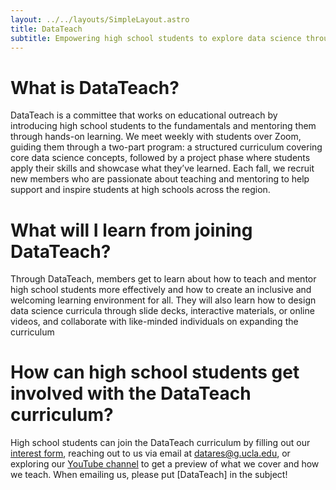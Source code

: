 ---
layout: ../../layouts/SimpleLayout.astro
title: DataTeach
subtitle: Empowering high school students to explore data science through hands-on learning, guided mentorship, and real-world projects!
---

# What is DataTeach?

DataTeach is a committee that works on educational outreach by introducing high school students to the fundamentals and mentoring them through hands-on learning. We meet weekly with students over Zoom, guiding them through a two-part program: a structured curriculum covering core data science concepts, followed by a project phase where students apply their skills and showcase what they’ve learned. Each fall, we recruit new members who are passionate about teaching and mentoring to help support and inspire students at high schools across the region.

# What will I learn from joining DataTeach?

Through DataTeach, members get to learn about how to teach and mentor high school students more effectively and how to create an inclusive and welcoming learning environment for all. They will also learn how to design data science curricula through slide decks, interactive materials, or online videos, and collaborate with like-minded individuals on expanding the curriculum


# How can high school students get involved with the DataTeach curriculum?

High school students can join the DataTeach curriculum by filling out our [interest form](https://forms.gle/rt9GXEwV6cCJKSzq9), reaching out to us via email at datares@g.ucla.edu, or exploring our [YouTube channel](https://www.youtube.com/@DataTeachatUCLA) to get a preview of what we cover and how we teach. When emailing us, please put [DataTeach] in the subject!
